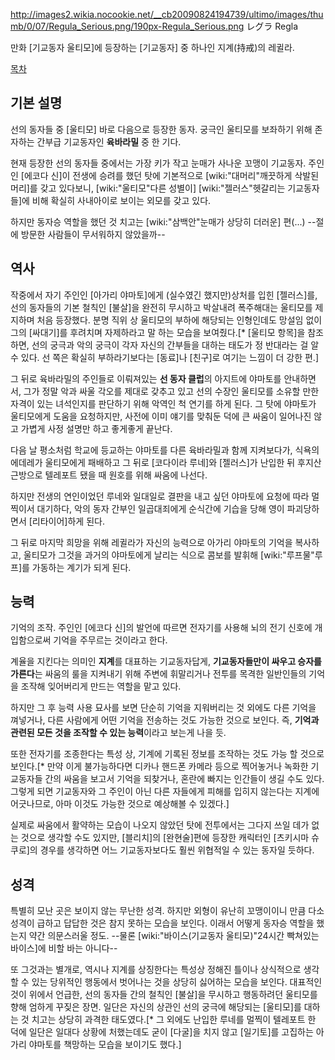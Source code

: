 http://images2.wikia.nocookie.net/__cb20090824194739/ultimo/images/thumb/0/07/Regula_Serious.png/190px-Regula_Serious.png
レグラ Regla

만화 [기교동자 울티모]에 등장하는 [기교동자] 중 하나인 지계(持戒)의 레귈라.

[[목차]]

== 기본 설명 ==

선의 동자들 중 [울티모] 바로 다음으로 등장한 동자. 궁극인 울티모를 보좌하기 위해 존자하는 간부급 기교동자인 '''육바라밀''' 중 한 기다.

현재 등장한 선의 동자들 중에서는 가장 키가 작고 눈매가 사나운 꼬맹이 기교동자. 주인인 [에코다 신]이 전생에 승려를 했던 탓에 기본적으로 [wiki:"대머리"깨끗하게 삭발된 머리]를 갖고 있다보니,  [wiki:"울티모"다른 성별이] [wiki:"젤러스"헷갈리는 기교동자들]에 비해 확실히 사내아이로 보이는 외모를 갖고 있다. 

하지만 동자승 역할을 했던 것 치고는 [wiki:"삼백안"눈매가 상당히 더러운] 편(...) --절에 방문한 사람들이 무서워하지 않았을까--

== 역사 ==

작중에서 자기 주인인 [아가리 야마토]에게 (실수였긴 했지만)상처를 입힌 [젤러스]를, 선의 동자들의 기본 철칙인 [불살]을 완전히 무시하고 박살내려 폭주해대는 울티모를 제지하며 처음 등장했다. 분명 직위 상 울티모의 부하에 해당되는 인형인데도 망설임 없이 그의 [싸대기]를 후려치며 자제하라고 말 하는 모습을 보여줬다.[* [울티모 항목]을 참조하면, 선의 궁극과 악의 궁극이 각자 자신의 간부들을 대하는 태도가 정 반대라는 걸 알 수 있다. 선 쪽은 확실히 부하라기보다는 [동료]나 [친구]로 여기는 느낌이 더 강한 편.]

그 뒤로 육바라밀의 주인들로 이뤄져있는 '''선 동자 클럽'''의 아지트에 야마토를 안내하면서, 그가 정말 악과 싸울 각오를 제대로 갖추고 있고 선의 수장인 울티모를 소유할 만한 자격이 있는 녀석인지를 판단하기 위해 악역인 척 연기를 하게 된다. 그 탓에 야마토가 울티모에게 도움을 요청하지만, 사전에 이미 얘기를 맞춰둔 덕에 큰 싸움이 일어나진 않고 가볍게 사정 설명만 하고 좋게좋게 끝난다.

다음 날 평소처럼 학교에 등교하는 야마토를 다른 육바라밀과 함께 지켜보다가, 식욕의 에데레가 울티모에게 패배하고 그 뒤로 [코다이라 루네]와 [젤러스]가 난입한 뒤 후지산 근방으로 텔레포트 됐을 때 원호를 위해 싸움에 나선다. 

하지만 전생의 연인이었던 루네와 일대일로 결판을 내고 싶던 야마토에 요청에 따라 멀찍이서 대기하다, 악의 동자 간부인 일곱대죄에게 순식간에 기습을 당해 영이 파괴당하면서 [리타이어]하게 된다.

그 뒤로 마지막 희망을 위해 레귈라가 자신의 능력으로 아가리 야마토의 기억을 복사하고, 울티모가 그것을 과거의 야마토에게 날리는 식으로 콤보를 발휘해 [wiki:"루프물"루프]를 가동하는 계기가 되게 된다.

== 능력 ==
기억의 조작. 주인인 [에코다 신]의 발언에 따르면 전자기를 사용해 뇌의 전기 신호에 개입함으로써 기억을 주무르는 것이라고 한다. 

계율을 지킨다는 의미인 '''지계'''를 대표하는 기교동자답게, '''기교동자들만이 싸우고 승자를 가른다'''는 싸움의 룰을 지켜내기 위해 주변에 휘말리거나 전투를 목격한 일반인들의 기억을 조작해 잊어버리게 만드는 역할을 맡고 있다. 

하지만 그 후 능력 사용 묘사를 보면 단순히 기억을 지워버리는 것 외에도 다른 기억을 껴넣거나, 다른 사람에게 어떤 기억을 전송하는 것도 가능한 것으로 보인다. 즉, '''기억과 관련된 모든 것을 조작할 수 있는 능력'''이라고 보는게 나을 듯. 

또한 전자기를 조종한다는 특성 상, 기계에 기록된 정보를 조작하는 것도 가능 할 것으로 보인다.[* 만약 이게 불가능하다면 디카나 핸드폰 카메라 등으로 찍어놓거나 녹화한 기교동자들 간의 싸움을 보고서 기억을 되찾거나, 혼란에 빠지는 인간들이 생길 수도 있다. 그렇게 되면 기교동자와 그 주인이 아닌 다른 자들에게 피해를 입히지 않는다는 지계에 어긋나므로, 아마 이것도 가능한 것으로 예상해볼 수 있겠다.]

실제로 싸움에서 활약하는 모습이 나오지 않았던 탓에 전투에서는 그다지 쓰일 데가 없는 것으로 생각할 수도 있지만, [블리치]의 [완현술]편에 등장한 캐릭터인 [츠키시마 슈쿠로]의 경우를 생각하면 어느 기교동자보다도 훨씬 위협적일 수 있는 동자일 듯하다.

== 성격 ==
특별히 모난 곳은 보이지 않는 무난한 성격. 하지만 외형이 유난히 꼬맹이이니 만큼 다소 성격이 급하고 답답한 것은 참지 못하는 모습을 보인다. 이래서 어떻게 동자승 역할을 했는지 약간 의문스러울 정도. --물론 [wiki:"바이스(기교동자 울티모)"24시간 빡쳐있는 바이스]에 비할 바는 아니다-- 

또 그것과는 별개로, 역시나 지계를 상징한다는 특성상 정해진 틀이나 상식적으로 생각 할 수 있는 당위적인 행동에서 벗어나는 것을 상당히 싫어하는 모습을 보인다. 대표적인 것이 위에서 언급한, 선의 동자들 간의 철칙인 [불살]을 무시하고 행동하려던 울티모를 향해 엄하게 꾸짖은 장면. 일단은 자신의 상관인 선의 궁극에 해당되는 [울티모]를 대하는 것 치고는 상당히 과격한 태도였다.[* 그 외에도 난입한 루네를 멀찍이 텔레포트 한 덕에 일단은 일대다 상황에 처했는데도 굳이 [다굴]을 치지 않고 [일기토]를 고집하는 아가리 야마토를 책망하는 모습을 보이기도 했다.]
